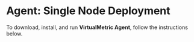 # Agent: Single Node Deployment

To download, install, and run **VirtualMetric Agent**, follow the instructions below.
